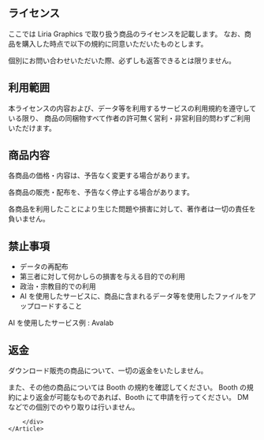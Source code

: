 
<Main
    type="article"
    title="ライセンス | Liria Graphics"
    description="Liria Graphics で取り扱う商品のライセンス"
    publishedTime={new Date().toISOString()}
    modifiedTime={new Date().toISOString()}
    authors={['Liria', 'Liry24']}
    twitterCard="summary"
>
    <Article>
        <div class="text-base prose">

# ライセンス

ここでは Liria Graphics で取り扱う商品のライセンスを記載します。
なお、商品を購入した時点で以下の規約に同意いただいたものとします。

個別にお問い合わせいただいた際、必ずしも返答できるとは限りません。

## 利用範囲

本ライセンスの内容および、データ等を利用するサービスの利用規約を遵守している限り、
商品の同梱物すべて作者の許可無く営利・非営利目的問わずご利用いただけます。

## 商品内容

各商品の価格・内容は、予告なく変更する場合があります。

各商品の販売・配布を、予告なく停止する場合があります。

各商品を利用したことにより生じた問題や損害に対して、著作者は一切の責任を負いません。

## 禁止事項

- データの再配布
- 第三者に対して何かしらの損害を与える目的での利用
- 政治・宗教目的での利用
- AI を使用したサービスに、商品に含まれるデータ等を使用したファイルをアップロードすること

<Card type="info">AI を使用したサービス例 : Avalab</Card>

## 返金

ダウンロード販売の商品について、一切の返金をいたしません。

また、その他の商品については Booth の規約を確認してください。
Booth の規約により返金が可能なものであれば、Booth にて申請を行ってください。
DM などでの個別でのやり取りは行いません。

        </div>
    </Article>

</Main>
